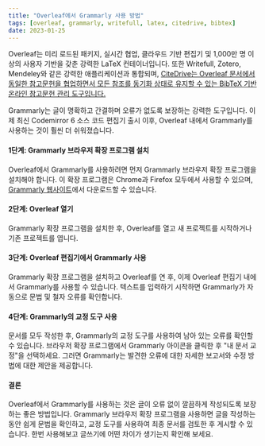 ```yaml
---
title: "Overleaf에서 Grammarly 사용 방법"
tags: [overleaf, grammarly, writefull, latex, citedrive, bibtex]
date: 2023-01-25
---
```


Overleaf는 미리 로드된 패키지, 실시간 협업, 클라우드 기반 편집기 및 1,000만 명 이상의 사용자 기반을 갖춘 강력한 LaTeX 컨테이너입니다. 또한 Writefull, Zotero, Mendeley와 같은 강력한 애플리케이션과 통합되며, [CiteDrive는 Overleaf 문서에서 동일한 참고문헌을 협업하면서 모든 참조를 동기화 상태로 유지할 수 있는 BibTeX 기반 온라인 참고문헌 관리 도구입니다.](https://www.overleaf.com/blog/better-bibliography-management-with-overleaf-citedrive-and-bibtex-biblatex)

Grammarly는 글이 명확하고 간결하며 오류가 없도록 보장하는 강력한 도구입니다. 이제 최신 Codemirror 6 소스 코드 편집기 출시 이후, Overleaf 내에서 Grammarly를 사용하는 것이 훨씬 더 쉬워졌습니다.


<CiteDrive />

#### 1단계: Grammarly 브라우저 확장 프로그램 설치

Overleaf에서 Grammarly를 사용하려면 먼저 Grammarly 브라우저 확장 프로그램을 설치해야 합니다. 이 확장 프로그램은 Chrome과 Firefox 모두에서 사용할 수 있으며, [Grammarly 웹사이트](https://www.grammarly.com/)에서 다운로드할 수 있습니다.

#### 2단계: Overleaf 열기

Grammarly 확장 프로그램을 설치한 후, Overleaf를 열고 새 프로젝트를 시작하거나 기존 프로젝트를 엽니다.

#### 3단계: Overleaf 편집기에서 Grammarly 사용

Grammarly 확장 프로그램을 설치하고 Overleaf를 연 후, 이제 Overleaf 편집기 내에서 Grammarly를 사용할 수 있습니다. 텍스트를 입력하기 시작하면 Grammarly가 자동으로 문법 및 철자 오류를 확인합니다.

#### 4단계: Grammarly의 교정 도구 사용

문서를 모두 작성한 후, Grammarly의 교정 도구를 사용하여 남아 있는 오류를 확인할 수 있습니다. 브라우저 확장 프로그램에서 Grammarly 아이콘을 클릭한 후 "내 문서 교정"을 선택하세요. 그러면 Grammarly는 발견한 오류에 대한 자세한 보고서와 수정 방법에 대한 제안을 제공합니다.

#### 결론

Overleaf에서 Grammarly를 사용하는 것은 글이 오류 없이 깔끔하게 작성되도록 보장하는 좋은 방법입니다. Grammarly 브라우저 확장 프로그램을 사용하면 글을 작성하는 동안 쉽게 문법을 확인하고, 교정 도구를 사용하여 최종 문서를 검토한 후 게시할 수 있습니다. 한번 사용해보고 글쓰기에 어떤 차이가 생기는지 확인해 보세요.